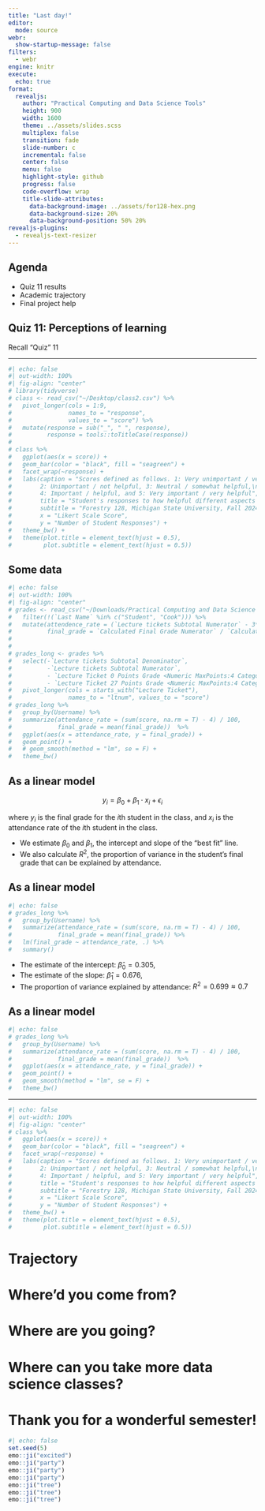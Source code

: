 ```yaml
---
title: "Last day!"
editor: 
  mode: source
webr:
  show-startup-message: false
filters:
  - webr
engine: knitr
execute:
  echo: true
format: 
  revealjs:
    author: "Practical Computing and Data Science Tools"
    height: 900
    width: 1600
    theme: ../assets/slides.scss
    multiplex: false
    transition: fade
    slide-number: c
    incremental: false
    center: false
    menu: false
    highlight-style: github
    progress: false
    code-overflow: wrap
    title-slide-attributes:
      data-background-image: ../assets/for128-hex.png
      data-background-size: 20%
      data-background-position: 50% 20%
revealjs-plugins:
  - revealjs-text-resizer
---
```


## Agenda

-   Quiz 11 results
-   Academic trajectory
-   Final project help

## Quiz 11: Perceptions of learning

Recall "Quiz" 11 

---

```r
#| echo: false
#| out-width: 100%
#| fig-align: "center"
# library(tidyverse)
# class <- read_csv("~/Desktop/class2.csv") %>%
#   pivot_longer(cols = 1:9,
#                names_to = "response",
#                values_to = "score") %>%
#   mutate(response = sub("_", " ", response),
#          response = tools::toTitleCase(response))
# 
# class %>% 
#   ggplot(aes(x = score)) + 
#   geom_bar(color = "black", fill = "seagreen") + 
#   facet_wrap(~response) +
#   labs(caption = "Scores defined as follows. 1: Very unimportant / very unhelpful,\n
#        2: Unimportant / not helpful, 3: Neutral / somewhat helpful,\n
#        4: Important / helpful, and 5: Very important / very helpful",
#        title = "Student's responses to how helpful different aspects of the course were for their learning",
#        subtitle = "Forestry 128, Michigan State University, Fall 2024",
#        x = "Likert Scale Score",
#        y = "Number of Student Responses") + 
#   theme_bw() +
#   theme(plot.title = element_text(hjust = 0.5),
#         plot.subtitle = element_text(hjust = 0.5))
```

## Some data

```r
#| echo: false
#| out-width: 100%
#| fig-align: "center"
# grades <- read_csv("~/Downloads/Practical Computing and Data Science Tools_GradesExport_2024-12-04-18-21.csv") %>%
#   filter(!(`Last Name` %in% c("Student", "Cook"))) %>%
#   mutate(attendence_rate = (`Lecture tickets Subtotal Numerator` - 3*4) / (`Lecture tickets Subtotal Denominator` - 3*4),
#          final_grade = `Calculated Final Grade Numerator` / `Calculated Final Grade Denominator`)
# 
# 
# grades_long <- grades %>%
#   select(-`Lecture tickets Subtotal Denominator`,
#          -`Lecture tickets Subtotal Numerator`,
#          - `Lecture Ticket 0 Points Grade <Numeric MaxPoints:4 Category:Lecture tickets>`,
#          - `Lecture Ticket 27 Points Grade <Numeric MaxPoints:4 Category:Lecture tickets>`) %>%
#   pivot_longer(cols = starts_with("Lecture Ticket"),
#                names_to = "ltnum", values_to = "score") 
# grades_long %>%
#   group_by(Username) %>%
#   summarize(attendance_rate = (sum(score, na.rm = T) - 4) / 100,
#             final_grade = mean(final_grade))  %>%
#   ggplot(aes(x = attendance_rate, y = final_grade)) + 
#   geom_point() + 
#   # geom_smooth(method = "lm", se = F) + 
#   theme_bw()
```


## As a linear model

$$
y_i = \beta_0 + \beta_1 \cdot x_i + \epsilon_i
$$

where $y_i$ is the final grade for the $i$th student in the class, and $x_i$ is the attendance rate of the $i$th student in the class. 

::: incremental

-   We estimate $\beta_0$ and $\beta_1$, the intercept and slope of the "best fit" line.
-   We also calculate $R^2$, the proportion of variance in the student's final grade that can be explained by attendance. 

:::

## As a linear model

```r
#| echo: false
# grades_long %>%
#   group_by(Username) %>%
#   summarize(attendance_rate = (sum(score, na.rm = T) - 4) / 100,
#             final_grade = mean(final_grade)) %>%
#   lm(final_grade ~ attendance_rate, .) %>%
#   summary()
```

::: incremental

-   The estimate of the intercept: $\hat \beta_0 = 0.305$, 
-   The estimate of the slope: $\hat \beta_1 = 0.676$,
-   The proportion of variance explained by attendance: $R^2 = 0.699 \approx 0.7$

:::

## As a linear model

```r
#| echo: false
# grades_long %>%
#   group_by(Username) %>%
#   summarize(attendance_rate = (sum(score, na.rm = T) - 4) / 100,
#             final_grade = mean(final_grade))  %>%
#   ggplot(aes(x = attendance_rate, y = final_grade)) + 
#   geom_point() + 
#   geom_smooth(method = "lm", se = F) + 
#   theme_bw()
```

---

```r
#| echo: false
#| out-width: 100%
#| fig-align: "center"
# class %>% 
#   ggplot(aes(x = score)) + 
#   geom_bar(color = "black", fill = "seagreen") + 
#   facet_wrap(~response) +
#   labs(caption = "Scores defined as follows. 1: Very unimportant / very unhelpful,\n
#        2: Unimportant / not helpful, 3: Neutral / somewhat helpful,\n
#        4: Important / helpful, and 5: Very important / very helpful",
#        title = "Student's responses to how helpful different aspects of the course were for their learning",
#        subtitle = "Forestry 128, Michigan State University, Fall 2024",
#        x = "Likert Scale Score",
#        y = "Number of Student Responses") + 
#   theme_bw() +
#   theme(plot.title = element_text(hjust = 0.5),
#         plot.subtitle = element_text(hjust = 0.5))
```


# Trajectory {background-color="#00817c"}

# Where'd you come from? 

# Where are you going? 

# Where can you take more data science classes? 

# Thank you for a wonderful semester! {background-color="#00817c"}

```r
#| echo: false
set.seed(5)
emo::ji("excited")
emo::ji("party")
emo::ji("party")
emo::ji("party")
emo::ji("tree")
emo::ji("tree")
emo::ji("tree")

```


